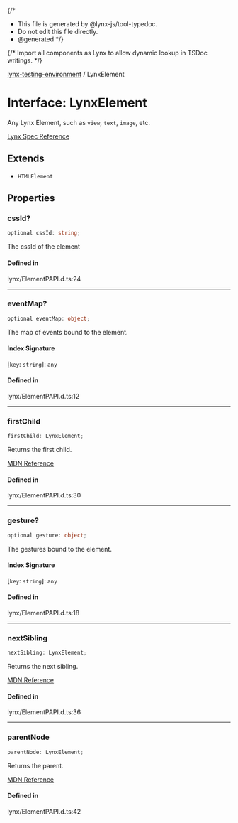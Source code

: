 {/*
* This file is generated by @lynx-js/tool-typedoc.
* Do not edit this file directly.
* @generated
*/}

{/* Import all components as Lynx to allow dynamic lookup in TSDoc writings. */}


[lynx-testing-environment](/api/lynx-testing-environment/index.mdx) / LynxElement

# Interface: LynxElement

Any Lynx Element, such as `view`, `text`, `image`, etc.

[Lynx Spec Reference](/guide/spec.html?ts=1743416098203#element%E2%91%A0)

## Extends

- `HTMLElement`

## Properties

### cssId?

```ts
optional cssId: string;
```

The cssId of the element

#### Defined in

lynx/ElementPAPI.d.ts:24

***

### eventMap?

```ts
optional eventMap: object;
```

The map of events bound to the element.

#### Index Signature

 \[`key`: `string`\]: `any`

#### Defined in

lynx/ElementPAPI.d.ts:12

***

### firstChild

```ts
firstChild: LynxElement;
```

Returns the first child.

[MDN Reference](https://developer.mozilla.org/docs/Web/API/Node/firstChild)

#### Defined in

lynx/ElementPAPI.d.ts:30

***

### gesture?

```ts
optional gesture: object;
```

The gestures bound to the element.

#### Index Signature

 \[`key`: `string`\]: `any`

#### Defined in

lynx/ElementPAPI.d.ts:18

***

### nextSibling

```ts
nextSibling: LynxElement;
```

Returns the next sibling.

[MDN Reference](https://developer.mozilla.org/docs/Web/API/Node/nextSibling)

#### Defined in

lynx/ElementPAPI.d.ts:36

***

### parentNode

```ts
parentNode: LynxElement;
```

Returns the parent.

[MDN Reference](https://developer.mozilla.org/docs/Web/API/Node/parentNode)

#### Defined in

lynx/ElementPAPI.d.ts:42
